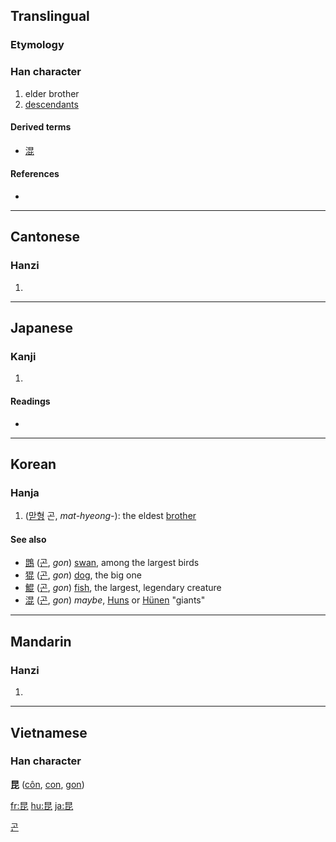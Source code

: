 {{also|皆}}

==Translingual==
===Etymology===
{{Han compound|ls=ic|日|比}}

===Han character===
{{Han char|rn=72|rad=日|as=04|sn=8|four=6071<sub>1</sub>|canj=日心心 (APP)|ids=⿱[[日]][[比]]}}

# elder brother
# [[descendants]]

====Derived terms====
* [[混]]

====References====
* {{Han ref|kx=0490.390|dkj=13792|dj=0852.090|hdz=21489.090|uh=6606|ud=26118|bh=A9F8|bd=43512}}

----

==Cantonese==

===Hanzi===
{{yue-hanzi|jyut=|y=gwan1}}

# {{defn|Cantonese}}

----

==Japanese==

===Kanji===
{{ja-kanji|grade=c|rs=日04}}

# {{defn|Japanese}}

====Readings====
* {{ja-readings|on=[[こん]] (kon)|kun=[[あに]] (ani)}}

----

==Korean==

===Hanja===
{{ko-hanja|hangeul=[[곤]], [[혼]]|eumhun=|rv=gon, hon|mr=kon, hon|y=kon, hon}}

# ([[맏형]] 곤, ''mat-hyeong-''): the eldest [[brother]]

====See also====
* [[鵾]] ([[곤]], ''gon'') [[swan]], among the largest birds   
* [[猑]] ([[곤]], ''gon'') [[dog]], the big one
* [[鯤]] ([[곤]], ''gon'') [[fish]], the largest, legendary creature  
* [[混]] ([[곤]], ''gon'') ''maybe'', [[Hun]]s or [[Hünen]] "giants" 

[[Category:Hanja readings|곤]]

----

==Mandarin==

===Hanzi===
{{cmn-hanzi|pin=[[kūn]] ([[kun1]])|wg=k'un<sup>1</sup>}}

# {{defn|Mandarin}}

----

==Vietnamese==
===Han character===
'''昆''' ([[côn]], [[con]], [[gon]])

[[fr:昆]]
[[hu:昆]]
[[ja:昆]]
